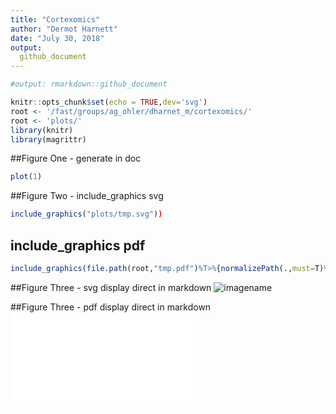 ```yaml
---
title: "Cortexomics"
author: "Dermot Harnett"
date: "July 30, 2018"
output:
  github_document
---
```




```r
#output: rmarkdown::github_document

knitr::opts_chunk$set(echo = TRUE,dev='svg')
root <- '/fast/groups/ag_ohler/dharnet_m/cortexomics/'
root <- 'plots/'
library(knitr)
library(magrittr)

```


<!-- ## R Markdown -->

<!-- This is an R Markdown document. Markdown is a simple formatting syntax for authoring HTML, PDF, and MS Word documents. For more details on using R Markdown see <http://rmarkdown.rstudio.com>. -->


##Figure One - generate in doc
```r
plot(1)
```
##Figure Two - include_graphics svg
```r
include_graphics("plots/tmp.svg"))

```
## include_graphics pdf
```r
include_graphics(file.path(root,"tmp.pdf")%T>%{normalizePath(.,must=T)%>%cat})

```


##Figure Three - svg display direct in markdown
![imagename](/home/zslastman/tmp.svg)

##Figure Three - pdf display direct in markdown
![imagename](/home/zslastman/tmp.pdf)
<!-- ##Figure Three -->
<!-- ```{r fig3, out.width = "85%", fig.cap = "caption"} -->
<!-- include_graphics(file.path(root,"tmp.pdf")) -->
<!-- ``` -->
<!-- ##Figure Four -->
<!-- ```{r fig4, out.width = "85%", fig.cap = "caption"} -->
<!-- include_graphics(file.path(root,"tmp.pdf"), auto_pdf = T) -->
<!-- ``` -->

<!-- ```{r cars} -->
<!-- summary(cars) -->
<!-- ``` -->

<!-- ## Including Plots -->

<!-- You can also embed plots, for example: -->

<!-- ```{r pressure, echo=FALSE} -->
<!-- plot(pressure) -->
<!-- ``` -->

<!-- Note that the `echo = FALSE` parameter was added to the code chunk to prevent printing of the R code that generated the plot. -->

